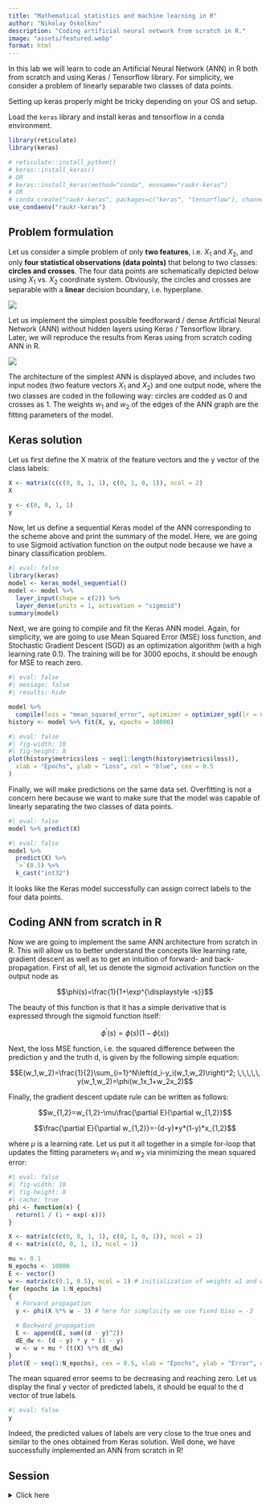 ```yaml
---
title: "Mathematical statistics and machine learning in R"
author: "Nikolay Oskolkov"
description: "Coding artificial neural network from scratch in R."
image: "assets/featured.webp"
format: html
---
```


::: {.callout-note}
In this lab we will learn to code an Artificial Neural Network (ANN) in R both from scratch and using Keras / Tensorflow library. For simplicity, we consider a problem of linearly separable two classes of data points.
:::

::: {.callout-warning}
Setting up keras properly might be tricky depending on your OS and setup.
:::

Load the `keras` library and install keras and tensorflow in a conda environment.

```r
library(reticulate)
library(keras)

# reticulate::install_python()
# keras::install_keras()
# OR
# keras::install_keras(method="conda", envname="raukr-keras")
# OR
# conda_create("raukr-keras", packages=c("keras", "tensorflow"), channel="conda-forge", python_version="3.10")
use_condaenv("raukr-keras")
```

## Problem formulation

Let us consider a simple problem of only **two features**, i.e. $X_1$ and $X_2$, and only **four statistical observations (data points)** that belong to two classes: **circles and crosses**. The four data points are schematically depicted below using $X_1$ vs. $X_2$ coordinate system. Obviously, the circles and crosses are separable with a **linear** decision boundary, i.e. hyperplane.

![](assets/Problem.png)

Let us implement the simplest possible feedforward / dense Artificial Neural Network (ANN) without hidden layers using Keras / Tensorflow library. Later, we will reproduce the results from Keras using from scratch coding ANN in R.

![](assets/ANN_Scheme.png)

The architecture of the simplest ANN is displayed above, and includes two input nodes (two feature vectors $X_1$ and $X_2$) and one output node, where the two classes are coded in the following way: circles are codded as 0 and crosses as 1. The weights $w_1$ and $w_2$ of the edges of the ANN graph are the fitting parameters of the model.

## Keras solution

Let us first define the X matrix of the feature vectors and the y vector of the class labels:

```r
X <- matrix(c(c(0, 0, 1, 1), c(0, 1, 0, 1)), ncol = 2)
X
```

```r
y <- c(0, 0, 1, 1)
y
```

Now, let us define a sequential Keras model of the ANN corresponding to the scheme above and print the summary of the model. Here, we are going to use Sigmoid activation function on the output node because we have a binary classification problem.

```r
#| eval: false
library(keras)
model <- keras_model_sequential()
model <- model %>%
  layer_input(shape = c(2)) %>%
  layer_dense(units = 1, activation = "sigmoid")
summary(model)
```

Next, we are going to compile and fit the Keras ANN model. Again, for simplicity, we are going to use Mean Squared Error (MSE) loss function, and Stochastic Gradient Descent (SGD) as an optimization algorithm (with a high learning rate 0.1). The training will be for 3000 epochs, it should be enough for MSE to reach zero.

```r
#| eval: false
#| message: false
#| results: hide

model %>%
  compile(loss = "mean_squared_error", optimizer = optimizer_sgd(lr = 0.1))
history <- model %>% fit(X, y, epochs = 10000)
```

```r
#| eval: false
#| fig-width: 10
#| fig-height: 8
plot(history$metrics$loss ~ seq(1:length(history$metrics$loss)),
  xlab = "Epochs", ylab = "Loss", col = "blue", cex = 0.5
)
```

Finally, we will make predictions on the same data set. Overfitting is not a concern here because we want to make sure that the model was capable of linearly separating the two classes of data points.

```r
#| eval: false
model %>% predict(X)
```

```r
#| eval: false
model %>%
  predict(X) %>%
  `>`(0.5) %>%
  k_cast("int32")
```

It looks like the Keras model successfully can assign correct labels to the four data points.

## Coding ANN from scratch in R

Now we are going to implement the same ANN architecture from scratch in R. This will allow us to better understand the concepts like learning rate, gradient descent as well as to get an intuition of forward- and back-propagation. First of all, let us denote the sigmoid activation function on the output node as

$$\phi(s)=\frac{1}{1+\exp^{\displaystyle -s}}$$

The beauty of this function is that it has a simple derivative that is expressed through the sigmoid function itself:

$$\phi^\prime(s)=\phi(s)\left(1-\phi(s)\right)$$

Next, the loss MSE function, i.e. the squared difference between the prediction y and the truth d, is given by the following simple equation:

$$E(w_1,w_2)=\frac{1}{2}\sum_{i=1}^N\left(d_i-y_i(w_1,w_2)\right)^2; \,\,\,\,\, y(w_1,w_2)=\phi(w_1x_1+w_2x_2)$$

Finally, the gradient descent update rule can be written as follows:

$$w_{1,2}=w_{1,2}-\mu\frac{\partial E}{\partial w_{1,2}}$$

$$\frac{\partial E}{\partial w_{1,2}}=-(d-y)*y*(1-y)*x_{1,2}$$

where $\mu$ is a learning rate. Let us put it all together in a simple for-loop that updates the fitting parameters $w_1$ and $w_2$ via minimizing the mean squared error:

```r
#| eval: false
#| fig-width: 10
#| fig-height: 8
#| cache: true
phi <- function(x) {
  return(1 / (1 + exp(-x)))
}

X <- matrix(c(c(0, 0, 1, 1), c(0, 1, 0, 1)), ncol = 2)
d <- matrix(c(0, 0, 1, 1), ncol = 1)

mu <- 0.1
N_epochs <- 10000
E <- vector()
w <- matrix(c(0.1, 0.5), ncol = 1) # initialization of weights w1 and w2
for (epochs in 1:N_epochs)
{
  # Forward propagation
  y <- phi(X %*% w - 3) # here for simplicity we use fixed bias = -3

  # Backward propagation
  E <- append(E, sum((d - y)^2))
  dE_dw <- (d - y) * y * (1 - y)
  w <- w + mu * (t(X) %*% dE_dw)
}
plot(E ~ seq(1:N_epochs), cex = 0.5, xlab = "Epochs", ylab = "Error", col = "red")
```

The mean squared error seems to be decreasing and reaching zero. Let us display the final y vector of predicted labels, it should be equal to the d vector of true labels.

```r
#| eval: false
y
```

Indeed, the predicted values of labels are very close to the true ones and similar to the ones obtained from Keras solution. Well done, we have successfully implemented an ANN from scratch in R!

## Session

<details>
  <summary>Click here</summary>

```r
#| label: session

sessionInfo()
```

</details>
